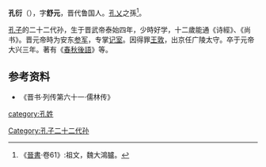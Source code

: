 '''孔衍'''（{{bd|268年||320年||Kong}}），字'''舒元'''，晋代鲁国人。[[孔乂|孔乂]]之孫<ref>《[[晉書|晉書]]·卷61》:祖文，魏大鴻臚。</ref>。

[[孔子|孔子]]的二十二代孙，生于晋武帝泰始四年，少時好学，十二歲能通《诗經》、《尚书》。晋元帝時为安东[[参军|参军]]，专掌[[记室|记室]]。因得罪[[王敦|王敦]]，出京任广陵太守。卒于元帝大兴三年。著有《[[春秋後語|春秋後語]]》等。

==参考资料==
*《晋书·列传第六十一·儒林传》

[[category:孔姓|category:孔姓]]
[[Category:孔子二十二代孙|Category:孔子二十二代孙]]